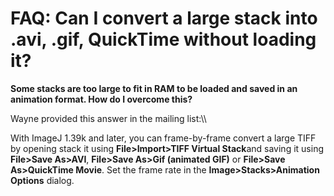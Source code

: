 = FAQ: Can I convert a large stack into .avi, .gif, QuickTime without loading it? =

'''Some stacks are too large to fit in RAM to be loaded and saved in an animation format. How do I overcome this?'''

Wayne provided this answer in the mailing list:\\

With ImageJ 1.39k and later, you can frame-by-frame convert a large TIFF by opening stack it using '''File>Import>TIFF Virtual Stack '''and saving it using '''File>Save As>AVI''', '''File>Save As>Gif (animated GIF)''' or '''File>Save As>QuickTime Movie'''. Set the frame rate in the '''Image>Stacks>Animation Options''' dialog.
